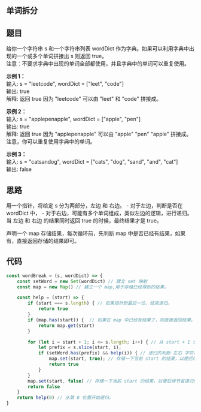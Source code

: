 ## 单词拆分
<TitleMsg
    link='https://leetcode.cn/problems/word-break/description/'
    level='middle'
    title='No.139 单词拆分'
/>

## 题目
给你一个字符串 s 和一个字符串列表 wordDict 作为字典。如果可以利用字典中出现的一个或多个单词拼接出 s 则返回 true。  
注意：不要求字典中出现的单词全部都使用，并且字典中的单词可以重复使用。

**示例 1：**  
输入: s = "leetcode", wordDict = ["leet", "code"]  
输出: true  
解释: 返回 true 因为 "leetcode" 可以由 "leet" 和 "code" 拼接成。  

**示例 2：**  
输入: s = "applepenapple", wordDict = ["apple", "pen"]  
输出: true  
解释: 返回 true 因为 "applepenapple" 可以由 "apple" "pen" "apple" 拼接成。
     注意，你可以重复使用字典中的单词。

**示例 3：**  
输入: s = "catsandog", wordDict = ["cats", "dog", "sand", "and", "cat"]  
输出: false  


## 思路
用一个指针，将给定 s 分为两部分，左边 和 右边。
    - 对于左边，判断是否在 wordDict 中，
    - 对于右边，可能有多个单词组成，类似左边的逻辑，进行递归。
当 左边 和 右边 的结果同时返回 true 的时候，最终结果才是 true。

声明一个 map 存储结果，每次循环前，先判断 map 中是否已经有结果，如果有，直接返回存储的结果即可。

## 代码
```javascript
const wordBreak = (s, wordDict) => {
    const setWord = new Set(wordDict) // 建立 set 映射
    const map = new Map() // 建立一个 map,用于存储已经得到的结果。

    const help = (start) => {
        if (start === s.length) { // 如果指针到最后一位，结束递归。
            return true
        }
        if (map.has(start)) {  // 如果在 map 中已经有结果了，则直接返回结果。
            return map.get(start)
        } 

        for (let i = start + 1; i <= s.length; i++) { // 从 start + 1 位置开始，截取左右两个字符串，判断是否在 wordDict 内。
            let prefix = s.slice(start, i);
            if (setWord.has(prefix) && help(i)) { // 递归的判断 左右 字符串是否都在 wordDict 中。
                map.set(start, true); // 存储一下当前 start 的结果，以便后续节省递归时间。
                return true
            }
        }
        map.set(start, false) // 存储一下当前 start 的结果，以便后续节省递归时间。
        return false
    }
    return help(0) // 从第 0 位置开始递归。
}
```
